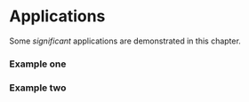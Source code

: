 # Applications

Some _significant_ applications are demonstrated in this chapter.

### Example one

### Example two
